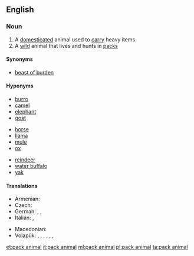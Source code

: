 ==English==
{{wikipedia}}

===Noun===
{{en-noun|head=[[pack]] [[animal]]}}

# A [[domesticated]] animal used to [[carry]] heavy items.
# A [[wild]] animal that lives and hunts in [[pack]]s

====Synonyms====
* {{sense|animal used for carrying}} [[beast of burden]]

====Hyponyms====
{{rel-top|beasts of burden}}
* [[burro]]
* [[camel]]
* [[elephant]]
* [[goat]]
{{rel-mid3}}
* [[horse]]
* [[llama]]
* [[mule]]
* [[ox]]
{{rel-mid3}}
* [[reindeer]]
* [[water buffalo]]
* [[yak]]
{{rel-bottom}}

====Translations====
{{trans-top|animal used  to carry heavy items}}
* Armenian: {{t-|hy|գրաստ|tr=grast}}
* Czech: {{t-|cs|soumar|m}}
* German: {{t-|de|Lasttier|n}}, {{t-|de|Saumtier|n}}, {{qualifier|burro}} {{t-|de|Packesel|m}}
* Italian: {{t-|it|animale da soma|m}},  {{t-|it|bestia da soma|f}}
{{trans-mid}}
* Macedonian: {{t-|mk|товарно животно|n|tr=tóvarno žívotno}}
* Volapük: {{qualifier|generic}} {{t-|vo|lodotanim}}, {{qualifier|ass}} {{t-|vo|lodotacuk}}, {{qualifier|mule}} {{t-|vo|lodotamulud}}, {{qualifier|hinny}} {{t-|vo|lodotahinud}}, {{qualifier|horse}} {{t-|vo|lodotajevod}}, {{qualifier|bovine}} {{t-|vo|lodotabub}}, {{qualifier|ox}} {{t-|vo|lodotahobub}}
{{trans-bottom}}

[[et:pack animal]]
[[it:pack animal]]
[[ml:pack animal]]
[[pl:pack animal]]
[[ta:pack animal]]